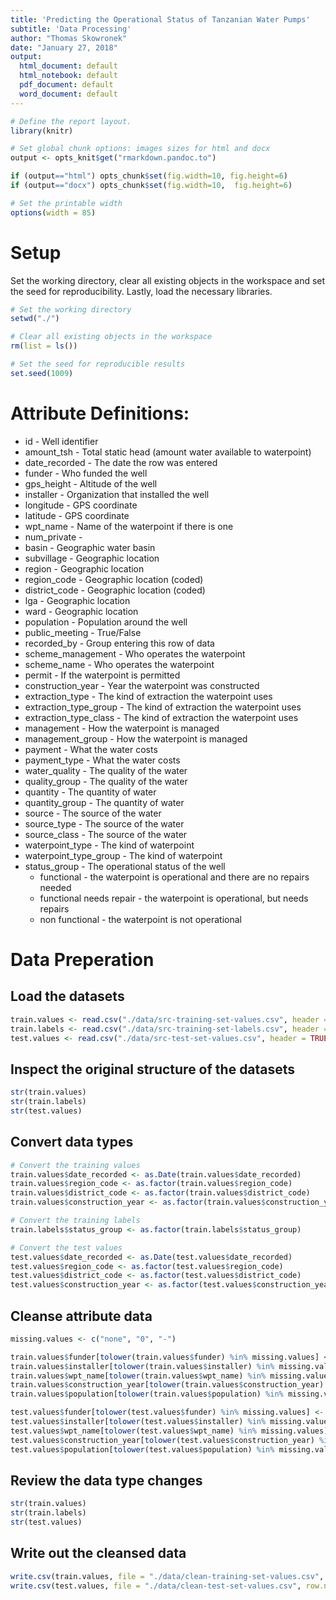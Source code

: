 ```yaml
---
title: 'Predicting the Operational Status of Tanzanian Water Pumps'
subtitle: 'Data Processing'
author: "Thomas Skowronek"
date: "January 27, 2018"
output:
  html_document: default
  html_notebook: default
  pdf_document: default
  word_document: default
---
```



```r
# Define the report layout.
library(knitr)

# Set global chunk options: images sizes for html and docx
output <- opts_knit$get("rmarkdown.pandoc.to")

if (output=="html") opts_chunk$set(fig.width=10, fig.height=6)
if (output=="docx") opts_chunk$set(fig.width=10,  fig.height=6)

# Set the printable width
options(width = 85)
```
\newline


# Setup
Set the working directory, clear all existing objects in the workspace and set the seed for reproducibility.  Lastly, load the necessary libraries.
```r
# Set the working directory
setwd("./")

# Clear all existing objects in the workspace
rm(list = ls())

# Set the seed for reproducible results
set.seed(1009)
```
\newline


# Attribute Definitions:
* id - Well identifier
* amount_tsh - Total static head (amount water available to waterpoint)
* date_recorded - The date the row was entered
* funder - Who funded the well
* gps_height - Altitude of the well
* installer - Organization that installed the well
* longitude - GPS coordinate
* latitude - GPS coordinate
* wpt_name - Name of the waterpoint if there is one
* num_private -
* basin - Geographic water basin
* subvillage - Geographic location
* region - Geographic location
* region_code - Geographic location (coded)
* district_code - Geographic location (coded)
* lga - Geographic location
* ward - Geographic location
* population - Population around the well
* public_meeting - True/False
* recorded_by - Group entering this row of data
* scheme_management - Who operates the waterpoint
* scheme_name - Who operates the waterpoint
* permit - If the waterpoint is permitted
* construction_year - Year the waterpoint was constructed
* extraction_type - The kind of extraction the waterpoint uses
* extraction_type_group - The kind of extraction the waterpoint uses
* extraction_type_class - The kind of extraction the waterpoint uses
* management - How the waterpoint is managed
* management_group - How the waterpoint is managed
* payment - What the water costs
* payment_type - What the water costs
* water_quality - The quality of the water
* quality_group - The quality of the water
* quantity - The quantity of water
* quantity_group - The quantity of water
* source - The source of the water
* source_type - The source of the water
* source_class - The source of the water
* waterpoint_type - The kind of waterpoint
* waterpoint_type_group - The kind of waterpoint
* status_group - The operational status of the well
    + functional - the waterpoint is operational and there are no repairs needed
    + functional needs repair - the waterpoint is operational, but needs repairs
    + non functional - the waterpoint is not operational

\newline


# Data Preperation

## Load the datasets
```r
train.values <- read.csv("./data/src-training-set-values.csv", header = TRUE, na.strings = "")
train.labels <- read.csv("./data/src-training-set-labels.csv", header = TRUE)
test.values <- read.csv("./data/src-test-set-values.csv", header = TRUE, na.strings = "")
```
\newline


## Inspect the original structure of the datasets
```r
str(train.values)
str(train.labels)
str(test.values)
```
\newline


## Convert data types
```r
# Convert the training values
train.values$date_recorded <- as.Date(train.values$date_recorded)
train.values$region_code <- as.factor(train.values$region_code)
train.values$district_code <- as.factor(train.values$district_code)
train.values$construction_year <- as.factor(train.values$construction_year)

# Convert the training labels
train.labels$status_group <- as.factor(train.labels$status_group)

# Convert the test values
test.values$date_recorded <- as.Date(test.values$date_recorded)
test.values$region_code <- as.factor(test.values$region_code)
test.values$district_code <- as.factor(test.values$district_code)
test.values$construction_year <- as.factor(test.values$construction_year)
```
\newline


## Cleanse attribute data
```r
missing.values <- c("none", "0", "-")

train.values$funder[tolower(train.values$funder) %in% missing.values] <- NA
train.values$installer[tolower(train.values$installer) %in% missing.values] <- NA
train.values$wpt_name[tolower(train.values$wpt_name) %in% missing.values] <- NA
train.values$construction_year[tolower(train.values$construction_year) %in% missing.values] <- NA
train.values$population[tolower(train.values$population) %in% missing.values] <- NA

test.values$funder[tolower(test.values$funder) %in% missing.values] <- NA
test.values$installer[tolower(test.values$installer) %in% missing.values] <- NA
test.values$wpt_name[tolower(test.values$wpt_name) %in% missing.values] <- NA
test.values$construction_year[tolower(test.values$construction_year) %in% missing.values] <- NA
test.values$population[tolower(test.values$population) %in% missing.values] <- NA
```
\newline


## Review the data type changes
```r
str(train.values)
str(train.labels)
str(test.values)
```
\newline


## Write out the cleansed data
```r
write.csv(train.values, file = "./data/clean-training-set-values.csv", row.names=FALSE)
write.csv(test.values, file = "./data/clean-test-set-values.csv", row.names=FALSE)
```

